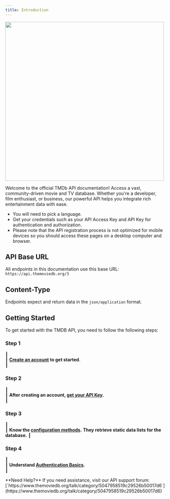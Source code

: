 ```yaml
---
title: Introduction
---
```


<img height="500" src="/images/ref.svg"/>

Welcome to the official TMDb API documentation! Access a vast, community-driven movie and TV database. Whether you're a developer, film enthusiast, or business, our powerful API helps you integrate rich entertainment data with ease.


- You will need to pick a language.
- Get your credentials such as your API Access Key and API Key for authentication and authorization.
- Please note that the API registration process is not optimized for mobile devices so you should access these pages on a desktop computer and browser.


## API Base URL

All endpoints in this documentation use this base URL:  
``https://api.themoviedb.org/3``

## Content-Type

Endpoints expect and return data in the `json/application` format.


## Getting Started

To get started with the TMDB API, you need to follow the following steps:


### Step 1  

┃  
┃ **[Create an account](https://www.themoviedb.org/signup) to get started**.   
┃ 

### Step 2  

┃  
┃ **After creating an account, [get your API Key](https://www.themoviedb.org/settings/api).**    
┃ 


### Step 3 

┃  
┃ **Know the [configuration methods](https://developer.themoviedb.org/reference/configuration-details).** **They retrieve static data lists for the database.**
┃ 


### Step 4  

┃  
┃ **Understand [Authentication Basics](https://developer.themoviedb.org/docs/authentication-application).**  
┃  


<Callout type="warning">
**Need Help?**  
If you need assistance, visit our API support forum:  
[`https://www.themoviedb.org/talk/category/5047958519c29526b50017d6`](https://www.themoviedb.org/talk/category/5047958519c29526b50017d6)
</Callout>

